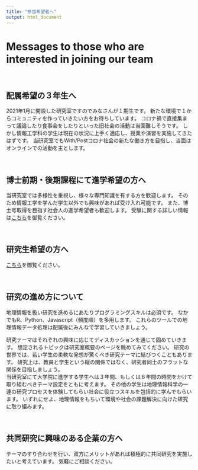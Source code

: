 ```yaml
---
title: "参加希望者へ"
output: html_document
---
```


# Messages to those who are interested in joining our team
  
<br>

## 配属希望の３年生へ
2021年1月に開設した研究室ですのでみなさんが１期生です。 
新たな環境で１からコミュニティを作っていきたい方をお待ちしています。 
コロナ禍で直接集まって議論したり食事会をしたりといった旧社会の活動は当面難しそうです。 
しかし情報工学科の学生は現在の状況に上手く適応し、授業や演習を実施してきたはずです。 
当研究室でもWith/Postコロナ社会の新たな働き方を目指し、当面はオンラインでの活動を主とします。
<!---具体的にはGithubでのコード管理、Slackでのコミュニケーション、Notionでの情報管理、Zoomでの会議--->

<br>


## 博士前期・後期課程にて進学希望の方へ
当研究室では多様性を重視し、様々な専門知識を有する方を歓迎します。 
そのため情報工学を学んだ学生以外でも興味があれば受け入れ可能です。
また、博士号取得を目指す社会人の進学希望者も歓迎します。 
受験に関する詳しい情報は[こちら](http://www.ics.saitama-u.ac.jp/exam/in/)を御覧ください。  

<br>

## 研究生希望の方へ
[こちら](http://www.saitama-u.ac.jp/rikogaku/admission/exam/research_student.html)を御覧ください。  

<br>

## 研究の進め方について
地理情報を扱い研究を進めるにあたりプログラミングスキルは必須です。 
なかでもR、Python、Javascript（頻度順）を多用します。 
これらのツールでの地理情報データ処理は配属後にみんなで学習していきましょう。 

研究テーマはそれぞれの興味に応じてディスカッションを通じて固めていきます。 
想定されるトピックは研究室概要のページを眺めてみてください。 
研究の世界では、若い学生の柔軟な発想が驚くべき研究テーマに結びつくこともあります。 
研究上は、教員と学生という縦の関係ではなく、研究者同士のフラットな関係を目指しましょう。  
当研究室にて大学院に進学する学生へは３年間、もしくは６年間の時間をかけて取り組むべきテーマ設定をともに考えます。 
その他の学生は地理情報科学の一連の研究プロセスを体験してもらい社会に役立つスキルを包括的に学んでもらいます。 
いずれにせよ、地理情報をもちいて環境や社会の課題解決に向けた研究に取り組みます。 

<br>

## 共同研究に興味のある企業の方へ
テーマのすり合わせを行い、双方にメリットがあれば積極的に共同研究を実施したいと考えています。 
気軽にご相談ください。



